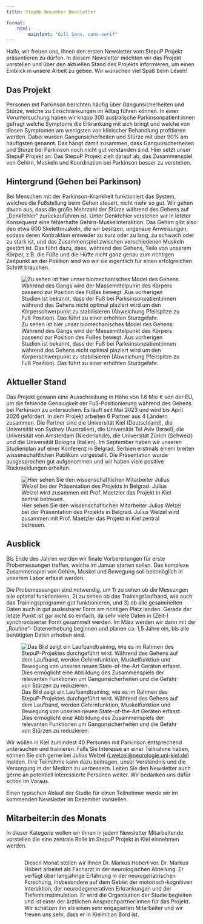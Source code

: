 ```yaml
---
title: StepUp November Newsletter

format: 
    html:
        mainfont: "Gill Sans, sans-serif"
---
```



Hallo, wir freuen uns, Ihnen den ersten Newsletter vom StepuP Projekt präsentieren zu dürfen. In diesem Newsletter möchten wir das Projekt vorstellen und über den aktuellen Stand des Projekts informieren, um einen Einblick in unsere Arbeit zu geben. Wir wünschen viel Spaß beim Lesen!

## Das Projekt
Personen mit Parkinson berichten häufig über Gangunsicherheiten und Stürze, welche zu Einschränkungen im Alltag führen können. In einer Voruntersuchung haben wir knapp 300 australische Parkinsonpatient:innen gefragt welche Symptome die Erkrankung mit sich bringt und welche von diesen Symptomen am wenigsten von klinischer Behandlung profitieren werden. Dabei wurden Gangunsicherheiten und Stürze mit über 90% am häufigsten genannt. Das hängt damit zusammen, dass Gangunsicherheiten und Stürze bei Parkinson noch nicht gut verstanden sind. Hier setzt unser StepuP Projekt an: Das StepuP Projekt zielt darauf ab, das Zusammenspiel von Gehirn, Muskeln und Koordination bei Parkinson besser zu verstehen.

## Hintergrund (Gehen bei Parkinson)
Bei Menschen mit der Parkinson-Krankheit funktioniert das System, welches die Fußstellung beim Gehen steuert, nicht mehr so gut. Wir gehen davon aus, dass die große Mehrzahl der Stürze während des Gehens auf „Denkfehler“ zurückzuführen ist. Unter Denkfehler verstehen wir in letzter Konsequenz eine fehlerhafte Gehirn-Muskelinteraktion. Das Gehirn gibt also den etwa 600 Skelettmuskeln, die wir besitzen, ungenaue Anweisungen, sodass deren Kontraktion entweder zu kurz oder zu lang, zu schwach oder zu stark ist, und das Zusammenspiel zwischen verschiedenen Muskeln gestört ist. Das führt dazu, dass, während des Gehens, Teile von unserem Körper, z.B. die Füße und die Hüfte nicht ganz genau zum richtigen Zeitpunkt an der Position sind wo wir sie eigentlich für einen erfolgreichen Schritt brauchen.

![Zu sehen ist hier unser biomechanisches Model des Gehens. Während des Gangs wird der Massemittelpunkt des Körpers passend zur Position des Fußes bewegt. Aus vorherigen Studien ist bekannt, dass der Fuß bei Parksinsonpatient:innen während des Gehens nicht optimal plaziert wird um den Körperschwerpunkt zu stabilisieren (Abweichung Pfeilspitze zu Fuß Position). Das führt zu einer erhöhten Sturzgefahr.](pics/footplacement.png)

## Aktueller Stand
Das Projekt gewann eine Ausschreibung in Höhe von 1.6 Mio € von der EU, um die fehlende Genauigkeit der Fuß-Positionierung während des Gehens bei Parkinson zu untersuchen. Es läuft seit Mai 2023 und wird bis April 2026 gefördert. In dem Projekt arbeiten 6 Partner aus 4 Ländern zusammen. Die Partner sind die Universität Kiel (Deutschland), die Universität von Sydney (Australien), die Universität Tel Aviv (Israel), die Universität von Amsterdam (Niederlande), die Universität Zürich (Schweiz) und die Universität Bologna (Italien). Im September haben wir unseren Studienplan auf einer Konferenz in Belgrad, Serbien erstmals einem breiten wissenschaftlichen Publikum vorgestellt. Die Präsentation wurde ausgesprochen gut aufgenommen und wir haben viele positive Rückmeldungen erhalten.

![Hier sehen Sie den wissenschafltichen Mitarbeiter Julius Welzel bei der Präsentation des Projekts in Belgrad. Julius Welzel wird zusammen mit Prof. Maetzler das Projekt in Kiel zentral betreuen.](pics/belgrade.jpg)

## Ausblick
Bis Ende des Jahren werden wir finale Vorbereitungen für erste Probemessungen treffen, welche im Januar starten sollen. Das komplexe Zusammenspiel von Gehirn, Muskel und Bewegung soll bestmöglich in unserem Labor erfasst werden. 

Die Probemessungen sind notwendig, um 1) zu sehen ob die Messungen alle optimal funktionieren, 2) zu sehen ob das Trainingslaufband, wie auch das Trainingsprogramm gut funktionieren, und 3) ob alle gesammelten Daten auch in gut auslesbarer Form am richtigen Platz landen. Gerade der letzte Punkt ist gar nicht so einfach, da sehr viele Daten in (Zeit-) synchronisierter Form gesammelt werden. Im März werden wir dann mit der „Routine“- Datenerhebung beginnen und planen ca. 1,5 Jahre ein, bis alle benötigten Daten erhoben sind. 

![Das Bild zeigt ein Laufbandtraining, wie es im Rahmen des StepuP-Projektes durchgeführt wird. Während des Gehens auf dem Laufband, werden Gehirnfunktion, Muskelfunktion und Bewegung von unseren neuen State-of-the-Art Geräten erfasst. Dies ermöglicht eine Abbildung des Zusammenspiels der relevanten Funktionen um Gangunsicherheiten und die Gefahr von Stürzen zu reduzieren.](pics/lab.jpg){fig-align="center"}

Wir wollen in Kiel zumindest 40 Personen mit Parkinson entsprechend untersuchen und trainieren. Falls Sie Interesse an einer Teilnahme haben, können Sie sich gerne bei Julius Welzel ([j.welzel@neurologie.uni-kiel.de](mailto:j.welzel@neurologie.uni-kiel.de?subject=Interesse%20an%20StepuP)) melden. Ihre Teilnahme kann dazu beitragen, unser Verständnis und die Versorgung in der Medizin zu verbessern. Leiten Sie den Newsletter auch gerne an potentiell interessierte Personen weiter. Wir bedanken uns dafür schon im Voraus.

Einen typischen Ablauf der Studie für einen Teilnehmer werde wir im kommenden Newsletter im Dezember vorstellen.

## Mitarbeiter:in des Monats
In dieser Kategorie wollen wir ihnen in jedem Newsletter Mitarbeitende vorstellen die eine zentrale Rolle im StepuP Projekt in Kiel einnehmen werden. 

::: columns
:::: column
![Dr. Markus Hobert](pics/markus.jpg){fig-align="center"}
:::

:::: column
Diesen Monat stellen wir Ihnen Dr. Markus Hobert vor. Dr. Markus Hobert arbeitet als Facharzt in der neurologischen Abteilung. Er verfügt über langjährige Erfahrung in der neurogeriatrischen Forschung, insbesondere auf dem Gebiet der motorisch-kognitiven Interaktion, der neurodegenerativen Erkrankungen und der Tiefenhirnstimulation. Er wird die Organisation der Studie begleiten und ist einer der ärztlichen Ansprechpartner:innen für das Projekt. Wir schätzen ihn als einen sehr engagierten Mitarbeiter und wir freuen uns sehr, dass er in Kielmit an Bord ist.
:::
:::